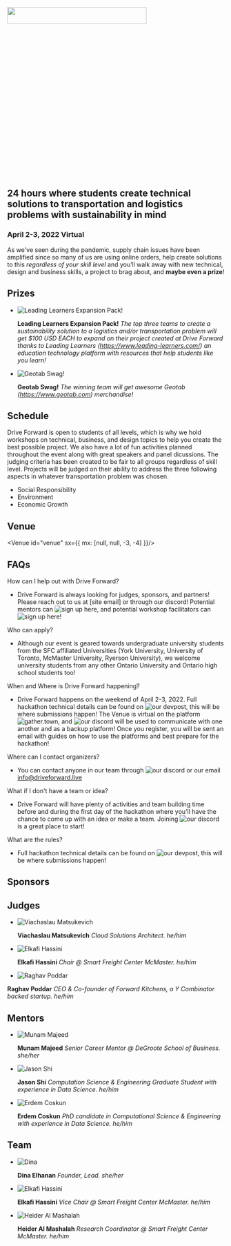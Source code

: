 
<Banner>

<img src="https://cdn.glitch.global/c5a0f0ae-5652-4bbd-a8f5-486ad2f1afba/logohackathonlogo-3.png?v=1647445781822" width="80%" height="10%"/>

## 24 hours where students create technical solutions to transportation and logistics problems with sustainability in mind

### April 2-3, 2022 Virtual
</Banner>

<Gallery>


As we've seen during the pandemic, supply chain issues have been amplified since so many of us are using online orders, help create solutions to this *regardless of your skill level* and you’ll walk away with new technical, design and business skills, a project to brag about, and **maybe even a prize**!

<Photo showAlt alt="Students hacking away at projects at the hackathon Hack Penn" src="https://cdn.glitch.com/3d283e0f-19c4-4546-b0b2-223ec3a7dc23%2Foverview_3.jpg?v=1565769238972" />

</Gallery>

<Container>

## Prizes
<Team>

- ![Leading Learners Expansion Pack!](https://cdn.glitch.global/c5a0f0ae-5652-4bbd-a8f5-486ad2f1afba/box.png?v=1647442437476)

  **Leading Learners Expansion Pack!** _The top three teams to create a sustainability solution to a logistics and/or transportation problem will get $100 USD EACH to expand on their project created at Drive Forward thanks to Leading Learners (https://www.leading-learners.com/) an education technology platform with resources that help students like you learn!_


- ![Geotab Swag!](https://cdn.glitch.global/c5a0f0ae-5652-4bbd-a8f5-486ad2f1afba/robot_S.png?v=1647442475417)

  **Geotab Swag!** _The winning team will get awesome Geotab (https://www.geotab.com) merchandise!_

</Team>

## Schedule

Drive Forward is open to students of all levels, which is why we hold workshops on technical, business, and design topics to help you create the best possible project. We also have a lot of fun activities planned throughout the event along with great speakers and panel dicussions. The judging criteria has been created to be fair to all groups regardless of skill level. Projects will be judged on their ability to address the three following aspects in whatever transportation problem was chosen. 

- Social Responsibility
- Environment
- Economic Growth

<Schedule id="schedule" showAlt alt="Drive Forward Schedule" src="https://cdn.glitch.global/c5a0f0ae-5652-4bbd-a8f5-486ad2f1afba/schedule.png?v=1647444951093" />

## Venue
<Venue id="venue" sx={{ mx: [null, null, -3, -4] }}/>

## FAQs
<List id="faq">

How can I help out with Drive Forward?
- Drive Forward is always looking for judges, sponsors, and partners! Please reach out to us at [site email] or through our discord! Potential mentors can ![sign up here](https://docs.google.com/forms/d/12imNDUFJQniR5f4MBSsvihndeTcj9taVmfjXcrihuJU/edit), and potential workshop facilitators can ![sign up here](https://docs.google.com/forms/d/1OhYZ6OG1sgUGWvqri0aOFmViD7Xl7fkHUZ_Lq3FWlsg/)!

Who can apply?
 - Although our event is geared towards undergraduate university students from the SFC affiliated Universities (York University, University of Toronto, McMaster University, Ryerson University), we welcome university students from any other Ontario University and Ontario high school students too! 
 
When and Where is Drive Forward happening?
- Drive Forward happens on the weekend of April 2-3, 2022. Full hackathon technical details can be found on ![our devpost](https://drive-forward.devpost.com/?ref_feature=challenge&ref_medium=your-open-hackathons&ref_content=Upcoming), this will be where submissions happen! The Venue is virtual on the platform ![gather.town](https://www.gather.town/), and ![our discord](https://discord.gg/MWeeSWcd) will be used to communicate with one another and as a backup platform! Once you register, you will be sent an email with guides on how to use the platforms and best prepare for the hackathon!

Where can I contact organizers?
- You can contact anyone in our team through ![our discord](https://discord.gg/MWeeSWcd) or our email info@driveforward.live
  
What if I don't have a team or idea?
- Drive Forward will have plenty of activities and team building time before and during the first day of the hackathon where you'll have the chance to come up with an idea or make a team. Joining ![our discord](https://discord.gg/MWeeSWcd) is a great place to start!

What are the rules?
- Full hackathon technical details can be found on ![our devpost](https://drive-forward.devpost.com/?ref_feature=challenge&ref_medium=your-open-hackathons&ref_content=Upcoming), this will be where submissions happen!

</List>

## Sponsors

<Sponsors />

## Judges

<Team>


- ![Viachaslau Matsukevich](https://cdn.glitch.global/c5a0f0ae-5652-4bbd-a8f5-486ad2f1afba/Viachaslau.jpg?v=1645637525843)

  **Viachaslau Matsukevich** _Cloud Solutions Architect. he/him_
  
- ![Elkafi Hassini](https://cdn.glitch.global/c5a0f0ae-5652-4bbd-a8f5-486ad2f1afba/professor%20elkafi.jpg?v=1645636816756)

  **Elkafi Hassini**  _Chair @ Smart Freight Center McMaster. he/him_

 - ![Raghav Poddar](https://cdn.glitch.global/c5a0f0ae-5652-4bbd-a8f5-486ad2f1afba/professor%20elkafi.jpg?v=1645636816756)

  **Raghav Poddar**  _CEO & Co-founder of Forward Kitchens, a Y Combinator backed startup. he/him_
 
</Team>


## Mentors

<Team>

- ![Munam Majeed](https://cdn.glitch.global/c5a0f0ae-5652-4bbd-a8f5-486ad2f1afba/Munam%20Headshot.jpg?v=1647276121353)

  **Munam Majeed** _Senior Career Mentor @ DeGroote School of Business. she/her_

- ![Jason Shi](https://cdn.glitch.global/c5a0f0ae-5652-4bbd-a8f5-486ad2f1afba/jason%20shi.jpg?v=1648308433802)

  **Jason Shi** _Computation Science & Engineering Graduate Student with experience in Data Science. he/him_

- ![Erdem Coskun](https://cdn.glitch.global/c5a0f0ae-5652-4bbd-a8f5-486ad2f1afba/Erdem%20Coskun.jpg?v=1648308433802)

  **Erdem Coskun** _PhD candidate in Computational Science & Engineering with experience in Data Science. he/him_

</Team>

## Team

<Team>

- ![Dina](https://avatars.githubusercontent.com/u/19677511?v=4)

  **Dina Elhanan** _Founder, Lead. she/her_

- ![Elkafi Hassini](https://cdn.glitch.global/c5a0f0ae-5652-4bbd-a8f5-486ad2f1afba/professor%20elkafi.jpg?v=1645636816756)

  **Elkafi Hassini** _Vice Chair @ Smart Freight Center McMaster. he/him_

- ![Heider Al Mashalah](https://cdn.glitch.global/c5a0f0ae-5652-4bbd-a8f5-486ad2f1afba/Heider.jpg?v=1647104607014)

  **Heider Al Mashalah** _Research Coordinator @ Smart Freight Center McMaster. he/him_
</Team>

</Container>
